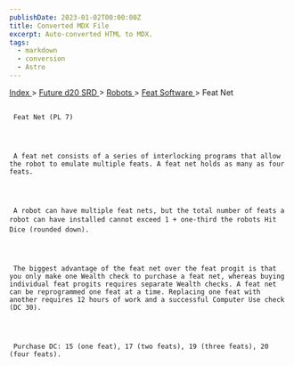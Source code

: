 ```yaml
---
publishDate: 2023-01-02T00:00:00Z
title: Converted MDX File
excerpt: Auto-converted HTML to MDX.
tags:
  - markdown
  - conversion
  - Astro
---
```


[
Index
](-index) >
[
Future d20 SRD
](future-d20-srd-index) >
[
Robots
](future-d20-srd-robots-index) >
[
Feat Software
](future-d20-srd-robots-feat-software-index) > Feat Net

##

     Feat Net (PL 7)




     A feat net consists of a series of interlocking programs that allow the robot to emulate multiple feats. A feat net holds as many as four feats.




     A robot can have multiple feat nets, but the total number of feats a robot can have installed cannot exceed 1 + one-third the robots Hit Dice (rounded down).




     The biggest advantage of the feat net over the feat progit is that you only make one Wealth check to purchase a feat net, whereas buying individual feat progits requires separate Wealth checks. A feat net can be reprogrammed one feat at a time. Replacing one feat with another requires 12 hours of work and a successful Computer Use check (DC 30).




     Purchase DC: 15 (one feat), 17 (two feats), 19 (three feats), 20 (four feats).

